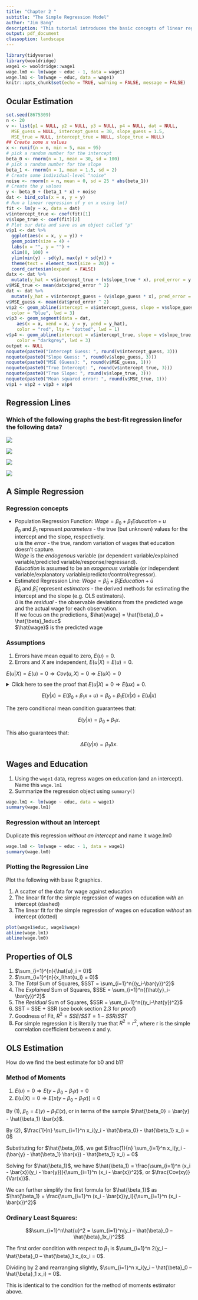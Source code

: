```yaml
---
title: "Chapter 2 "
subtitle: "The Simple Regression Model"
author: "Jim Bang"
description: "This tutorial introduces the basic concepts of linear regression with one variable."
output: pdf_document
classoption: landscape
---
```


```r
library(tidyverse)
library(wooldridge)
wage1 <- wooldridge::wage1
wage.lm0 <- lm(wage ~ educ - 1, data = wage1)
wage.lm1 <- lm(wage ~ educ, data = wage1)
knitr::opts_chunk$set(echo = TRUE, warning = FALSE, message = FALSE)
```

## Ocular Estimation

```r
set.seed(8675309)
n <- 20
v <- list(p1 = NULL, p2 = NULL, p3 = NULL, p4 = NULL, dat = NULL,
  MSE_guess = NULL, intercept_guess = 30, slope_guess = 1.5, 
  MSE_true = NULL, intercept_true = NULL, slope_true = NULL)
## Create some x values
x <- runif(n = n, min = 5, max = 95)
# pick a random number for the intercept
beta_0 <- rnorm(n = 1, mean = 30, sd = 100)
# pick a random number for the slope
beta_1 <- rnorm(n = 1, mean = 1.5, sd = 2)
# Create some individual-level "noise"
noise <- rnorm(n = n, mean = 0, sd = 25 * abs(beta_1))
# Create the y values
y <- beta_0 + (beta_1 * x) + noise
dat <- bind_cols(x = x, y = y)
# Run a linear regression of y on x using lm()
fit <- lm(y ~ x, data = dat)
v$intercept_true <- coef(fit)[1]
v$slope_true <- coef(fit)[2]
# Plot our data and save as an object called "p"
v$p1 <- dat %>%
  ggplot(aes(x = x, y = y)) +
  geom_point(size = 4) +
  labs(x = "", y = "") +
  xlim(0, 100) +
  ylim(min(y) - sd(y), max(y) + sd(y)) +
  theme(text = element_text(size = 20)) +
  coord_cartesian(expand  = FALSE)
datx <- dat %>%
  mutate(y_hat = v$intercept_true + (v$slope_true * x), pred_error = y - y_hat)
v$MSE_true <- mean(datx$pred_error ^ 2)
dat <- dat %>%
  mutate(y_hat = v$intercept_guess + (v$slope_guess * x), pred_error = y - y_hat)
v$MSE_guess <- mean(dat$pred_error ^ 2)
v$p2 <- geom_abline(intercept = v$intercept_guess, slope = v$slope_guess,
  color = "blue", lwd = 3)
v$p3 <- geom_segment(data = dat,
    aes(x = x, xend = x, y = y, yend = y_hat),
    color = "red", lty = "dotted", lwd = 1)
v$p4 <- geom_abline(intercept = v$intercept_true, slope = v$slope_true,
    color = "darkgrey", lwd = 3)
output <- NULL
noquote(paste0("Intercept Guess: ", round(v$intercept_guess, 3)))
noquote(paste0("Slope Guess: ", round(v$slope_guess, 3)))
noquote(paste0("MSE (Guess): ", round(v$MSE_guess, 1)))
noquote(paste0("True Intercept: ", round(v$intercept_true, 3)))
noquote(paste0("True Slope: ", round(v$slope_true, 3)))
noquote(paste0("Mean squared error: ", round(v$MSE_true, 1)))
v$p1 + v$p2 + v$p3 + v$p4
```

\newpage 
## Regression Lines

### Which of the following graphs the best-fit regression linefor the following data? 
![](images/Ellipse0.png) 

![](images/Ellipse1.png) 

![](images/Ellipse3.png)

![](images/Ellipse4.png)

\newpage
## A Simple Regression

### Regression concepts

- Population Regression Function: $Wage = \beta_0 + \beta_1Education + u$<br>
  $\beta_0$ and $\beta_1$ represent *parameters* - the true (but unknown) values for the intercept and the slope, respectively.<br>
  $u$ is the *error* - the true, random variation of wages that education doesn't capture.<br>
  $Wage$ is the *endogenous* variable (or dependent variable/explained variable/predicted variable/response/regressand).<br>
  $Education$ is assumed to be an *exogenous* variable (or independent variable/explanatory variable/predictor/control/regressor).<br>
- Estimated Regression Line: $Wage = \hat{\beta}_0 + \hat{\beta}_1Education + \hat{u}$<br>
  $\hat{\beta}_0$ and $\hat{\beta}_1$ represent *estimators* - the derived methods for estimating the intercept and the slope (e.g. OLS estimators).<br>
  $\hat{u}$ is the *residual* - the observable deviations from the predicted wage and the actual wage for each observation.<br>
  If we focus on the predictions, $\hat{wage} = \hat{\beta}_0 + \hat{\beta}_1educ$<br>
  $\hat{wage}$ is the predicted wage

### Assumptions

1. Errors have mean equal to zero, $E(u) = 0$.
2. Errors and $X$ are independent, $E(u|X) = E(u) = 0$. 

$E(u|X) = E(u) = 0 \Rightarrow Cov(u,X) = 0 \Rightarrow E(uX) = 0$

<details style="line-height:105%"><summary>Click here to see the proof that $E(u|X) = 0 \Rightarrow E(ux) = 0$.</summary>

$$Cov(u,X) = E[(u - E(u))(X - E(X))] = =E(uX) - E(u)E(X)$$

Since $E(u) = 0$, showing $Cov(u,X) = 0$ requires showing $E(uX) = 0$.

$$E_{u,X}(uX) = E_X(E_{u|X}(uX|X))$$
by the Law of Iterated Expectations (in reverse?). 

$$E(E(uX|X)) = \int{f_X(X)\int{uXf_{u|X}(u|X)du}dx} = \int{Xf_X(X)\int{uf_{u|X}(u|X)du}dx} = E_X(XE(u|X))$$
$$E_X(XE(u|X)) = E(X)E(u) = 0$$
by the Law of Iterated Expectations (again) and since $E(u) = 0$. 

Note that even if $E(u) \ne 0$, $E(u|X) = 0 \Rightarrow Cov(u,X) = 0$ since $E(uX) = E(u)E(X)$. 

</details>

$$E(y|x) = E(\beta_0 + \beta_1x + u) = \beta_0 + \beta_1 E(x|x) + E(u|x)$$

The zero conditional mean condition guarantees that: 

$$E(y|x) = \beta_0 + \beta_1 x.$$

This also guarantees that: 

$$\Delta E(y|x) = \beta_1 \Delta x.$$

\newpage
## Wages and Education

1. Using the `wage1` data, regress wages on education (and an intercept). Name this `wage.lm1`
2. Summarize the regression object using `summary()`

```r
wage.lm1 <- lm(wage ~ educ, data = wage1)
summary(wage.lm1)
```

### Regression without an Intercept

Duplicate this regression *without an intercept* and name it wage.lm0

```r
wage.lm0 <- lm(wage ~ educ - 1, data = wage1)
summary(wage.lm0)
```

### Plotting the Regression Line

Plot the following with base R graphics. 

1. A scatter of the data for wage against education 
2. The linear fit for the simple regression of wages on education *with* an intercept (dashed)
3. The linear fit for the simple regression of wages on education *without* an intercept (dotted)

```r
plot(wage1$educ, wage1$wage)
abline(wage.lm1)
abline(wage.lm0)
```

\newpage
## Properties of OLS

1. $\sum_{i=1}^{n}{\hat{u}_i = 0}$
2. $\sum_{i=1}^{n}{x_i\hat{u_i} = 0}$
3. The *Total* Sum of Squares, $SST = \sum_{i=1}^n{(y_i-\bar{y})^2}$
4. The *Explained* Sum of Squares, $SSE = \sum_{i=1}^n{(\hat{y}_i-\bar{y})^2}$
5. The *Residual* Sum of Squares, $SSR = \sum_{i=1}^n{(y_i-\hat{y})^2}$
6. SST = SSE + SSR (see book section 2.3 for proof)
7. Goodness of Fit, $R^2 = SSE/SST = 1 - SSR/SST$
8. For simple regression it is literally true that $R^2 = r^2$, where r is the simple correlation coefficient between x and y. 

\newpage
## OLS Estimation

How do we find the best estimate for b0 and b1?

### Method of Moments

1. $E(u) = 0 \Rightarrow E(y - \beta_0 - \beta_1x) = 0$
2. $E(u|X) = 0 \Rightarrow E[x(y - \beta_0 - \beta_1x)] = 0$

By (1), $\beta_0 = E(y) - \beta_1 E(x)$, or in terms of the sample $\hat{\beta_0} = \bar{y} - \hat{\beta_1} \bar{x}$.

By (2), $\frac{1}{n} \sum_{i=1}^n x_i(y_i - \hat{\beta_0} - \hat{\beta_1} x_i) = 0$

Substituting for $\hat{\beta_0}$, we get $\frac{1}{n} \sum_{i=1}^n x_i(y_i - (\bar{y} - \hat{\beta_1} \bar{x}) - \hat{beta_1} x_i) = 0$

Solving for $\hat{\beta_1}$, we have $\hat{\beta_1} = \frac{\sum_{i=1}^n (x_i - \bar{x})(y_i - \bar{y})}{\sum_{i=1}^n (x_i - \bar{x})^2}$, or $\frac{Cov(xy)}{Var(x)}$. 

We can further simplify the first formula for $\hat{\beta_1}$ as $\hat{\beta_1} = \frac{\sum_{i=1}^n (x_i - \bar{x})y_i}{\sum_{i=1}^n (x_i - \bar{x})^2}$

### Ordinary Least Squares:

$$\sum_{i=1}^n\hat{u}^2 = \sum_{i=1}^n(y_i – \hat{\beta}_0 – \hat{\beta}_1x_i)^2$$

The first order condition with respect to $\beta_1$ is $\sum_{i=1}^n 2(y_i – \hat{\beta}_0 – \hat{\beta}_1 x_i)x_i = 0$.

Dividing by 2 and rearranging slightly, $\sum_{i=1}^n x_i(y_i – \hat{\beta}_0 – \hat{\beta}_1 x_i) = 0$.

This is identical to the condition for the method of moments estimator above.
